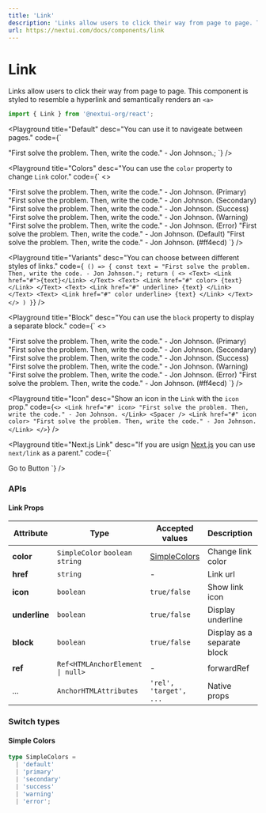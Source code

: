 ```yaml
---
title: 'Link'
description: 'Links allow users to click their way from page to page. This component is styled to resemble a hyperlink and semantically renders an <a>'
url: https://nextui.com/docs/components/link
---
```


# Link

Links allow users to click their way from page to page. This component is styled to resemble a hyperlink and semantically renders an `<a>`

```jsx
import { Link } from '@nextui-org/react';
```

<CarbonAd />

<Playground
  title="Default"
  desc="You can use it to navigeate between pages."
  code={`
 <Link href="#">"First solve the problem. Then, write the code." - Jon Johnson.</Link>;
`}
/>

<Playground
  title="Colors"
  desc="You can use the `color` property to change `Link` color."
  code={`
  <>
 <Link color href="#">"First solve the problem. Then, write the code." - Jon Johnson. (Primary)</Link>
 <Spacer/>
 <Link color="secondary" href="#">"First solve the problem. Then, write the code." - Jon Johnson. (Secondary)</Link>
 <Spacer/>
 <Link color="success" href="#">"First solve the problem. Then, write the code." - Jon Johnson. (Success)</Link>
 <Spacer/>
 <Link color="warning" href="#">"First solve the problem. Then, write the code." - Jon Johnson. (Warning)</Link>
 <Spacer/>
 <Link color="error" href="#">"First solve the problem. Then, write the code." - Jon Johnson. (Error)</Link>
 <Spacer/>
 <Link href="#">"First solve the problem. Then, write the code." - Jon Johnson. (Default)</Link>
 <Spacer/>
 <Link color='#ff4ecd' href="#">"First solve the problem. Then, write the code." - Jon Johnson. (#ff4ecd)</Link>
 </>
`}
/>

<Playground
  title="Variants"
  desc="You can choose between different styles of links."
  code={`
() => {
const text = "First solve the problem. Then, write the code. - Jon Johnson.";
return (
<>
  <Text>
    <Link href="#">{text}</Link>
  </Text>
  <Text>
    <Link href="#" color>
      {text}
    </Link>
  </Text>
  <Text>
    <Link href="#" underline>
      {text}
    </Link>
  </Text>
  <Text>
    <Link href="#" color underline>
      {text}
    </Link>
  </Text>
</>
) }`}
/>

<Playground
  title="Block"
  desc="You can use the `block` property to display a separate block."
  code={`
  <>
 <Link block href="#">"First solve the problem. Then, write the code." - Jon Johnson. (Primary)</Link>
 <Spacer/>
 <Link block color="secondary" href="#">"First solve the problem. Then, write the code." - Jon Johnson. (Secondary)</Link>
 <Spacer/>
 <Link block color="success" href="#">"First solve the problem. Then, write the code." - Jon Johnson. (Success)</Link>
 <Spacer/>
 <Link block color="warning" href="#">"First solve the problem. Then, write the code." - Jon Johnson. (Warning)</Link>
 <Spacer/>
 <Link block color="error" href="#">"First solve the problem. Then, write the code." - Jon Johnson. (Error)</Link>
 <Spacer/>
 <Link block color='#ff4ecd' href="#">"First solve the problem. Then, write the code." - Jon Johnson. (#ff4ecd)</Link>
 </>
`}
/>

<Playground
  title="Icon"
  desc="Show an icon in the `Link` with the `icon` prop."
  code={`
  <>
    <Link href="#" icon>
      "First solve the problem. Then, write the code." - Jon Johnson.
    </Link>
    <Spacer />
    <Link href="#" icon color>
      "First solve the problem. Then, write the code." - Jon Johnson.
    </Link>
  </>
`}
/>

<Playground
  title="Next.js Link"
  desc="If you are usign [Next.js](https://nextjs.org) you can use `next/link` as a parent."
  code={`
 <NextLink href="/docs/components/button">
   <Link block color="secondary">Go to Button</Link>
 </NextLink>
`}
/>

<Spacer y={3} />

### APIs

<Spacer y={2} />

#### Link Props

| Attribute     | Type                                            | Accepted values                | Description                 | Default |
| ------------- | ----------------------------------------------- | ------------------------------ | --------------------------- | ------- |
| **color**     | `SimpleColor` `boolean` `string`                | [SimpleColors](#simple-colors) | Change link color           | `false` |
| **href**      | `string`                                        | -                              | Link url                    | -       |
| **icon**      | `boolean`                                       | `true/false`                   | Show link icon              | `false` |
| **underline** | `boolean`                                       | `true/false`                   | Display underline           | `false` |
| **block**     | `boolean`                                       | `true/false`                   | Display as a separate block | `false` |
| **ref**       | <Code>Ref<HTMLAnchorElement &#124; null></Code> | -                              | forwardRef                  | -       |
| ...           | `AnchorHTMLAttributes`                          | `'rel', 'target', ...`         | Native props                | -       |

<Spacer y={2} />

### Switch types

<Spacer y={1} />

#### Simple Colors

```ts
type SimpleColors =
  | 'default'
  | 'primary'
  | 'secondary'
  | 'success'
  | 'warning'
  | 'error';
```
